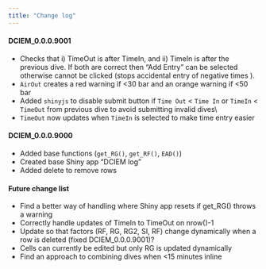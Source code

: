 ```yaml
---
title: "Change log"
---
```


#### DCIEM_0.0.0.9001

-   Checks that i) TimeOut is after TimeIn, and ii) TimeIn is after the previous dive. If both are correct then "Add Entry" can be selected otherwise cannot be clicked (stops accidental entry of negative times ).
-   `AirOut` creates a red warning if \<30 bar and an orange warning if \<50 bar
-   Added `shinyjs` to disable submit button if `Time Out` \< `Time In` or `TimeIn` \< `TimeOut` from previous dive to avoid submitting invalid dives\\
-   `TimeOut` now updates when `TimeIn` is selected to make time entry easier

#### DCIEM_0.0.0.9000

-   Added base functions (`get_RG()`, `get_RF()`, `EAD()`)
-   Created base Shiny app "DCIEM log"
-   Added delete to remove rows

#### Future change list

-   Find a better way of handling where Shiny app resets if get_RG() throws a warning
-   Correctly handle updates of TimeIn to TimeOut on nrow()-1
-   Update so that factors (RF, RG, RG2, SI, RF) change dynamically when a row is deleted (fixed DCIEM_0.0.0.9001)?
-   Cells can currently be edited but only RG is updated dynamically
-   Find an approach to combining dives when \<15 minutes inline
